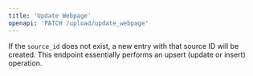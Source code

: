 ```yaml
---
title: 'Update Webpage'
openapi: 'PATCH /upload/update_webpage'
---
```

If the `source_id` does not exist, a new entry with that source ID will be created. This endpoint essentially performs an upsert (update or insert) operation.


